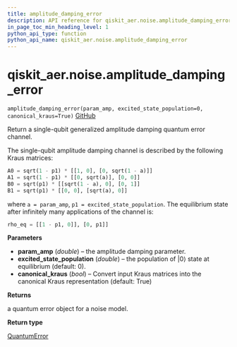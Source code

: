 ```yaml
---
title: amplitude_damping_error
description: API reference for qiskit_aer.noise.amplitude_damping_error
in_page_toc_min_heading_level: 1
python_api_type: function
python_api_name: qiskit_aer.noise.amplitude_damping_error
---
```


# qiskit\_aer.noise.amplitude\_damping\_error

<span id="qiskit_aer.noise.amplitude_damping_error" />

`amplitude_damping_error(param_amp, excited_state_population=0, canonical_kraus=True)` [GitHub](https://github.com/qiskit/qiskit-aer/tree/stable/0.11/qiskit_aer/noise/errors/standard_errors.py "view source code")

Return a single-qubit generalized amplitude damping quantum error channel.

The single-qubit amplitude damping channel is described by the following Kraus matrices:

```python
A0 = sqrt(1 - p1) * [[1, 0], [0, sqrt(1 - a)]]
A1 = sqrt(1 - p1) * [[0, sqrt(a)], [0, 0]]
B0 = sqrt(p1) * [[sqrt(1 - a), 0], [0, 1]]
B1 = sqrt(p1) * [[0, 0], [sqrt(a), 0]]
```

where `a = param_amp`, `p1 = excited_state_population`. The equilibrium state after infinitely many applications of the channel is:

```python
rho_eq = [[1 - p1, 0]], [0, p1]]
```

**Parameters**

*   **param\_amp** (*double*) – the amplitude damping parameter.
*   **excited\_state\_population** (*double*) – the population of $|0\rangle$ state at equilibrium (default: 0).
*   **canonical\_kraus** (*bool*) – Convert input Kraus matrices into the canonical Kraus representation (default: True)

**Returns**

a quantum error object for a noise model.

**Return type**

[QuantumError](qiskit_aer.noise.QuantumError "qiskit_aer.noise.QuantumError")

